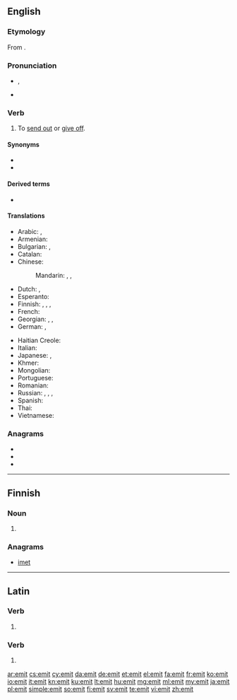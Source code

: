 {{also|émit|émît}}
==English==

===Etymology===
From {{etyl|la|en}} {{m|la|emitto}}.

===Pronunciation===
* {{IPA|/iˈmɪt/|lang=en}}, {{IPA|/ɪˈmɪt/|lang=en}}
* {{audio|en-us-emit.ogg|Audio (US)|lang=en}}

===Verb===
{{en-verb|emitt}}

# {{lb|en|transitive}} To [[send out]] or [[give off]].

====Synonyms====
* {{l|en|outsend}}
* {{l|en|output}}

====Derived terms====
* {{l|en|emission}}

====Translations====
{{trans-top|to send out or give off}}
* Arabic: {{t|ar|نَفَثَ}}, {{t|ar|أَصْدَرَ}}
* Armenian: {{t-needed|hy}}
* Bulgarian: {{t+|bg|изпускам|sc=Cyrl}}, {{t+|bg|излъчвам|sc=Cyrl}}
* Catalan: {{t+|ca|emetre}}
* Chinese:
*: Mandarin: {{t+|cmn|排放|tr=páifàng|sc=Hani}}, {{t+|cmn|散發|sc=Hani}}, {{t+|cmn|散发|tr=sànfā|sc=Hani}}
* Dutch: {{t+|nl|uitzenden}}, {{t+|nl|afgeven}}
* Esperanto: {{t-needed|eo}}
* Finnish: {{t+|fi|päästää}}, {{t|fi|emittoida}}, {{t+|fi|lähettää}}, {{t+|fi|säteillä}}
* French: {{t+|fr|émettre}}
* Georgian: {{t|ka|გამოცემა|sc=Geor}}, {{t|ka|გამოყოფა|sc=Geor}}, {{t|ka|გამოსხივება|sc=Geor}}
* German: {{t+|de|emittieren}}, {{t|de|aussenden}}
{{trans-mid}}
* Haitian Creole: {{t|ht|emèt}}
* Italian: {{t+|it|emettere}}
* Japanese: {{t|ja|放つ|tr=はなつ, hanatsu}}, {{t+|ja|放射|alt=放射する|tr=ほうしゃする, hōsha-surú}}
* Khmer: {{t-needed|km}}
* Mongolian: {{t-needed|mn}}
* Portuguese: {{t+|pt|emitir}}
* Romanian: {{t+|ro|emite}}
* Russian: {{t+|ru|выбра́сывать}}, {{t+|ru|выделя́ть}}, {{t+|ru|испуска́ть}}, {{t+|ru|изверга́ть}}
* Spanish: {{t+|es|emitir}}
* Thai: {{t-needed|th}}
* Vietnamese: {{t-needed|vi}}
{{trans-bottom}}

===Anagrams===
* {{l|en|item}}
* {{l|en|mite}}
* {{l|en|time}}

----

==Finnish==

===Noun===
{{head|fi|noun form}}

# {{plural of|emi|lang=fi}}

===Anagrams===
* [[imet#Finnish|imet]]

----

==Latin==

===Verb===
{{la-verb-form|emit}}

# {{inflection of|emō||3|s|pres|actv|indc|lang=la}}

===Verb===
{{la-verb-form|ēmit}}

# {{inflection of|emō||3|s|perf|actv|indc|lang=la}}

[[ar:emit]]
[[cs:emit]]
[[cy:emit]]
[[da:emit]]
[[de:emit]]
[[et:emit]]
[[el:emit]]
[[fa:emit]]
[[fr:emit]]
[[ko:emit]]
[[io:emit]]
[[it:emit]]
[[kn:emit]]
[[ku:emit]]
[[lt:emit]]
[[hu:emit]]
[[mg:emit]]
[[ml:emit]]
[[my:emit]]
[[ja:emit]]
[[pl:emit]]
[[simple:emit]]
[[so:emit]]
[[fi:emit]]
[[sv:emit]]
[[te:emit]]
[[vi:emit]]
[[zh:emit]]